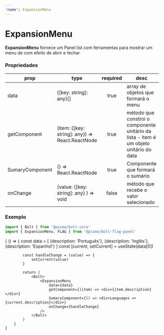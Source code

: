 ```yaml
---
'name': ExpansionMenu
---
```



# ExpansionMenu

**ExpansionMenu** fornece um Panel list com ferramentas para mostrar um menu de com efeito de abrir e fechar

### Propriedades

| **prop** | **type**                                            |      **required**       | **desc**                                                                                                             |
| -------- | --------------------------------------------------- | :---------------------: | -------------------------------------------------------------------------------------------------------------------- |
| data     | {[key: string]: any}[]                              |          true           | array de objetos que formará o menu                                                                                  |
| getComponent | (item: {[key: string]: any}) => React.ReactNode |          true           | método que constroi o componente unitário da lista - item é um objeto unitário do data                               |
| SumaryComponent | () => React.ReactNode                        |          true           | Componente que formará o sumário                                                                                                 |
| onChange | (value: {[key: string]: any} ) => void              |          false          | método que recebe o valor selecionado                                                                                |

### Exemplo

```javascript
import { Bolt } from '@pismo/bolt-core'
import { ExpansionMenu, FLAG } from '@pismo/bolt-flag-panel'
```

<Playground>
    {
        () => {
            const data = [
                {description: 'Português'},
                {description: 'Inglês'},
                {description: 'Espanhol'}
            ]
            const [current, setCurrent] = useState(data[0])

            const handleChange = (value) => {
                setCurrent(value)
            }

            return (
                <Bolt>
                    <ExpansionMenu
                        data={data}
                        getComponent={(item) => <div>{item.description}</div>}
                        SumaryComponent={() => <div>Languages => {current.description}</div>}
                        onChange={handleChange}
                    />
                </Bolt>
            )
        }
    }

</Playground>